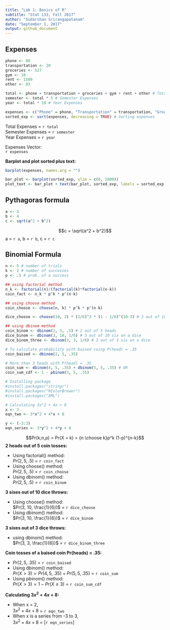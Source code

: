 ```yaml
---
title: "Lab 1: Basics of R"
subtitle: "Stat 133, Fall 2017"
author: "Sudarshan Srirangapatanam"
date: "September 1, 2017"
output: github_document
---
```

## Expenses

```r
phone <- 80
transportation <- 20
groceries <- 527
gym <- 10
rent <- 1500
other <- 83

total <- phone + transportation + groceries + gym + rent + other # Total Expenses
semester <- total * 5 # Semester Expenses
year <- total * 10 # Year Expenses

expenses <- c("Phone" = phone, "Transportation" = transportation, "Groceries" = groceries, "Gym" = gym, "Rent" = rent, "Other" = other)
sorted_exp <- sort(expenses, decreasing = TRUE) # Sorting expenses
```

Total Expenses = `r total`<br>
Semester Expenses = `r semester`<br>
Year Expenses = `r year`

Expenses Vector:<br>
`r expenses`

**Barplot and plot sorted plus text:**

```r
barplot(expenses, names.arg = "")

bar_plot <- barplot(sorted_exp, ylim = c(0, 2000))
plot_text <- bar_plot + text(bar_plot, sorted_exp, labels = sorted_exp, pos = 3)
```

## Pythagoras formula

```r
a <- 3
b <- 4
c <- sqrt(a^2 + b^2)
```

$$c = \sqrt{a^2 + b^2}$$
a = `r a`, b = `r b`, c = `r c`

## Binomial Formula

```r
n <- 5 # number of trials
k <- 2 # number of successes
p <- .5 # prob. of a success

## using factorial method
n_k <- factorial(n)/(factorial(k)*factorial(n-k))
coin_fact <- n_k * p^k * p^(n-k)

## using choose method
coin_choose <- choose(n, k) * p^k * p^(n-k)

dice_choose <- choose(10, 3) * (1/6)^3 * (1 - 1/6)^(10-3) # 3 out of 10 six on a dice

## using dbinom method
coin_binom <- dbinom(2, 5, .5) # 2 out of 5 heads
dice_binom <- dbinom(3, 10, 1/6) # 3 out of 10 six on a dice
dice_binom_three <- dbinom(3, 3, 1/6) # 3 out of 3 six on a dice

# To calculate probability with baised coing P(head) = .35
coin_baised <- dbinom(2, 5, .35)

# More than 3 heads with P(head) = .35
coin_sum <- dbinom(4, 5, .35) + dbinom(5, 5, .35) # OR
coin_sum_cdf <- 1 - pbinom(3, 5, .35)

# Installing package
#install.packages("stringr")
#install.packages("RColorBrewer")
#install.packages("XML")

# Calculating 3x^2 + 4x + 8
x <- 2
eqn_two <- 3*x^2 + 4*x + 8

y <- (-3:3)
eqn_series <- 3*y^2 + 4*y + 8
```

$$Pr(k;n,p) = Pr(X = k) = {n \choose k}p^k (1-p)^{n-k}$$
**2 heads out of 5 coin tosses:**

* Using factorial() method:<br>
  $Pr(2, 5, .5)$ = `r coin_fact`
* Using choose() method:<br>
  $Pr(2, 5, .5)$ = `r coin_choose`
* Using dbinom() method:<br>
  $Pr(2, 5, .5)$ = `r coin_binom`

**3 sixes out of 10 dice throws:**

* Using choose() method:<br>
  $Pr(3, 10, \frac{1}{6})$ = `r dice_choose`
* Using dbinom() method:<br>
  $Pr(3, 10, \frac{1}{6})$ = `r dice_binom`
  
**3 sixes out of 3 dice throws:**

* using dbinom() method:<br>
  $Pr(3, 3, \frac{1}{6})$ = `r dice_binom_three`

**Coin tosses of a baised coin Pr(heads) = .35:**

* $Pr(2,5,.35)$ = `r coin_baised`
* Using dbinom() method:<br>
  $Pr(X > 3) = Pr(4, 5, .35) + Pr(5, 5, .35)$ = `r coin_sum`
* Using pbinom() method:<br>
  $Pr(X > 3) = 1 - Pr(X \leq 3)$ = `r coin_sum_cdf`
  
**Calculating $3x^2 + 4x + 8$:**

* When x = 2,<br>
  $3x^2 + 4x + 8$ = `r eqn_two`
* When x is a series from -3 to 3,<br>
  $3x^2 + 4x + 8$ = [`r eqn_series`]